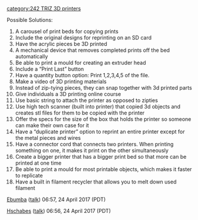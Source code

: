 {{242}}{{242TRIZ}}[[category:242 TRIZ 3D printers]]

Possible Solutions:
# A carousel of print beds for copying prints 
# Include the original designs for reprinting on an SD card
# Have the acrylic pieces be 3D printed
# A mechanical device that removes completed prints off the bed automatically
# Be able to print a mould for creating an extruder head
# Include a “Print Last” button
# Have a quantity button option: Print 1,2,3,4,5 of the file.
# Make a video of 3D printing materials 
# Instead of zip-tying pieces, they can snap together with 3d printed parts
# Give individuals a 3D printing online course
# Use basic string to attach the printer as opposed to zipties
# Use high tech scanner (built into printer) that copied 3d objects and creates stl files for them to be copied with the printer
# Offer the specs for the size of the box that holds the printer so someone can make their own case for it
# Have a “duplicate printer” option to reprint an entire printer except for the metal pieces and wires
# Have a connector cord that connects two printers. When printing something on one, it makes it print on the other simultaneously 
# Create a bigger printer that has a bigger print bed so that more can be printed at one time
# Be able to print a mould for most printable objects, which makes it faster to replicate
# Have a built in filament recycler that allows you to melt down used filament

[[User:Ebumba|Ebumba]] ([[User talk:Ebumba|talk]]) 06:57, 24 April 2017 (PDT)

[[User:Hschabes|Hschabes]] ([[User talk:Hschabes|talk]]) 06:56, 24 April 2017 (PDT)